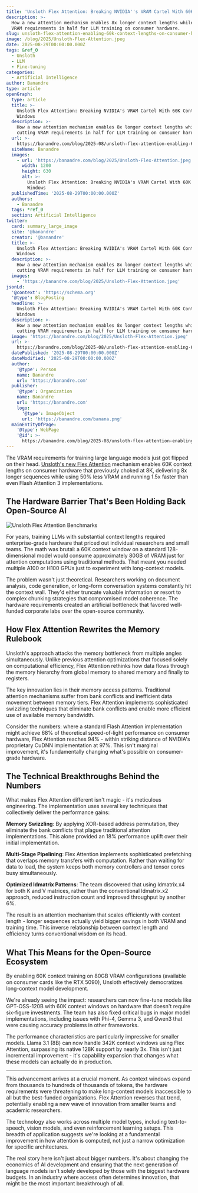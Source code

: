 ```yaml
---
title: 'Unsloth Flex Attention: Breaking NVIDIA''s VRAM Cartel With 60K Context Windows'
description: >-
  How a new attention mechanism enables 8x longer context lengths while cutting
  VRAM requirements in half for LLM training on consumer hardware.
slug: unsloth-flex-attention-enabling-60k-context-lengths-on-consumer-hardware
image: /blog/2025/Unsloth-Flex-Attention.jpeg
date: 2025-08-29T00:00:00.000Z
tags: &ref_0
  - Unsloth
  - LLM
  - Fine-tuning
categories:
  - Artificial Intelligence
author: Banandre
type: article
openGraph:
  type: article
  title: >-
    Unsloth Flex Attention: Breaking NVIDIA's VRAM Cartel With 60K Context
    Windows
  description: >-
    How a new attention mechanism enables 8x longer context lengths while
    cutting VRAM requirements in half for LLM training on consumer hardware.
  url: >-
    https://banandre.com/blog/2025-08/unsloth-flex-attention-enabling-60k-context-lengths-on-consumer-hardware
  siteName: Banandre
  images:
    - url: 'https://banandre.com/blog/2025/Unsloth-Flex-Attention.jpeg'
      width: 1200
      height: 630
      alt: >-
        Unsloth Flex Attention: Breaking NVIDIA's VRAM Cartel With 60K Context
        Windows
  publishedTime: '2025-08-29T00:00:00.000Z'
  authors:
    - Banandre
  tags: *ref_0
  section: Artificial Intelligence
twitter:
  card: summary_large_image
  site: '@banandre'
  creator: '@banandre'
  title: >-
    Unsloth Flex Attention: Breaking NVIDIA's VRAM Cartel With 60K Context
    Windows
  description: >-
    How a new attention mechanism enables 8x longer context lengths while
    cutting VRAM requirements in half for LLM training on consumer hardware.
  images:
    - 'https://banandre.com/blog/2025/Unsloth-Flex-Attention.jpeg'
jsonLd:
  '@context': 'https://schema.org'
  '@type': BlogPosting
  headline: >-
    Unsloth Flex Attention: Breaking NVIDIA's VRAM Cartel With 60K Context
    Windows
  description: >-
    How a new attention mechanism enables 8x longer context lengths while
    cutting VRAM requirements in half for LLM training on consumer hardware.
  image: 'https://banandre.com/blog/2025/Unsloth-Flex-Attention.jpeg'
  url: >-
    https://banandre.com/blog/2025-08/unsloth-flex-attention-enabling-60k-context-lengths-on-consumer-hardware
  datePublished: '2025-08-29T00:00:00.000Z'
  dateModified: '2025-08-29T00:00:00.000Z'
  author:
    '@type': Person
    name: Banandre
    url: 'https://banandre.com'
  publisher:
    '@type': Organization
    name: Banandre
    url: 'https://banandre.com'
    logo:
      '@type': ImageObject
      url: 'https://banandre.com/banana.png'
  mainEntityOfPage:
    '@type': WebPage
    '@id': >-
      https://banandre.com/blog/2025-08/unsloth-flex-attention-enabling-60k-context-lengths-on-consumer-hardware
---
```


The VRAM requirements for training large language models just got flipped on their head. [Unsloth's new Flex Attention](https://unsloth.ai/blog/gpt-oss-context) mechanism enables 60K context lengths on consumer hardware that previously choked at 8K, delivering 8x longer sequences while using 50% less VRAM and running 1.5x faster than even Flash Attention 3 implementations.

## The Hardware Barrier That's Been Holding Back Open-Source AI

![Unsloth Flex Attention Benchmarks](/blog/2025/unsloth-flex-attention-benchmarks.webp)

For years, training LLMs with substantial context lengths required enterprise-grade hardware that priced out individual researchers and small teams. The math was brutal: a 60K context window on a standard 128-dimensional model would consume approximately 80GB of VRAM just for attention computations using traditional methods. That meant you needed multiple A100 or H100 GPUs just to experiment with long-context models.

The problem wasn't just theoretical. Researchers working on document analysis, code generation, or long-form conversation systems constantly hit the context wall. They'd either truncate valuable information or resort to complex chunking strategies that compromised model coherence. The hardware requirements created an artificial bottleneck that favored well-funded corporate labs over the open-source community.

## How Flex Attention Rewrites the Memory Rulebook

Unsloth's approach attacks the memory bottleneck from multiple angles simultaneously. Unlike previous attention optimizations that focused solely on computational efficiency, Flex Attention rethinks how data flows through the memory hierarchy from global memory to shared memory and finally to registers.

The key innovation lies in their memory access patterns. Traditional attention mechanisms suffer from bank conflicts and inefficient data movement between memory tiers. Flex Attention implements sophisticated swizzling techniques that eliminate bank conflicts and enable more efficient use of available memory bandwidth.

Consider the numbers: where a standard Flash Attention implementation might achieve 68% of theoretical speed-of-light performance on consumer hardware, Flex Attention reaches 94% - within striking distance of NVIDIA's proprietary CuDNN implementation at 97%. This isn't marginal improvement, it's fundamentally changing what's possible on consumer-grade hardware.

## The Technical Breakthroughs Behind the Numbers

What makes Flex Attention different isn't magic - it's meticulous engineering. The implementation uses several key techniques that collectively deliver the performance gains:

**Memory Swizzling**: By applying XOR-based address permutation, they eliminate the bank conflicts that plague traditional attention implementations. This alone provided an 18% performance uplift over their initial implementation.

**Multi-Stage Pipelining**: Flex Attention implements sophisticated prefetching that overlaps memory transfers with computation. Rather than waiting for data to load, the system keeps both memory controllers and tensor cores busy simultaneously.

**Optimized ldmatrix Patterns**: The team discovered that using ldmatrix.x4 for both K and V matrices, rather than the conventional ldmatrix.x2 approach, reduced instruction count and improved throughput by another 6%.

The result is an attention mechanism that scales efficiently with context length - longer sequences actually yield bigger savings in both VRAM and training time. This inverse relationship between context length and efficiency turns conventional wisdom on its head.

## What This Means for the Open-Source Ecosystem

By enabling 60K context training on 80GB VRAM configurations (available on consumer cards like the RTX 5090), Unsloth effectively democratizes long-context model development.

We're already seeing the impact: researchers can now fine-tune models like GPT-OSS-120B with 60K context windows on hardware that doesn't require six-figure investments. The team has also fixed critical bugs in major model implementations, including issues with Phi-4, Gemma 3, and Qwen3 that were causing accuracy problems in other frameworks.

The performance characteristics are particularly impressive for smaller models. Llama 3.1 (8B) can now handle 342K context windows using Flex Attention, surpassing its native 128K support by nearly 3x. This isn't just incremental improvement - it's capability expansion that changes what these models can actually do in production.

---

This advancement arrives at a crucial moment. As context windows expand from thousands to hundreds of thousands of tokens, the hardware requirements were threatening to make long-context models inaccessible to all but the best-funded organizations. Flex Attention reverses that trend, potentially enabling a new wave of innovation from smaller teams and academic researchers.

The technology also works across multiple model types, including text-to-speech, vision models, and even reinforcement learning setups. This breadth of application suggests we're looking at a fundamental improvement in how attention is computed, not just a narrow optimization for specific architectures.

The real story here isn't just about bigger numbers. It's about changing the economics of AI development and ensuring that the next generation of language models isn't solely developed by those with the biggest hardware budgets. In an industry where access often determines innovation, that might be the most important breakthrough of all.
